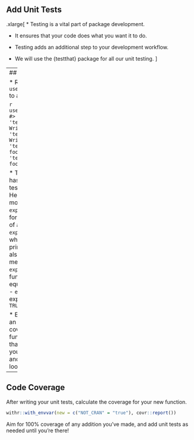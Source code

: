 
## Add Unit Tests

.xlarge[
* Testing is a vital part of package development. 

* It ensures that your code does what you want it to do. 

* Testing adds an additional step to your development workflow.

* We will use the {testthat} package for all our unit testing.
]

---
## Add Unit Tests

* Run `usethis::use_test("foo")` to add a unit testing file

  ```r
  usethis::use_test("foo")
  #> √ Creating 'tests/testthat/'
  #> √ Writing 'tests/testthat.R'
  #> √ Writing 'tests/testthat/test-foo.R'
  #> * Modify 'tests/testthat/test-foo.R'
  ```

* The {testthat} package has MANY functions for testing your function. Here are the ones I use most often:
  - `expect_error()` can test for the presence (or lack) of an error
  - `expect_message()` tests whether the function prints a message (can also test the text of the message)
  - `expect_equal()` test your function's return result equals a specified value
  - `expect_true()` checks expression evaluates to `TRUE`
  
* Each test should have an informative name and cover a single unit of functionality. The idea is that when a test fails, you’ll know what’s wrong and where in your code to look for the problem.

---
## Code Coverage

After writing your unit tests, calculate the coverage for your new function.

```r
withr::with_envvar(new = c("NOT_CRAN" = "true"), covr::report())
```

Aim for 100% coverage of any addition you've made, and add unit tests as needed until you're there!